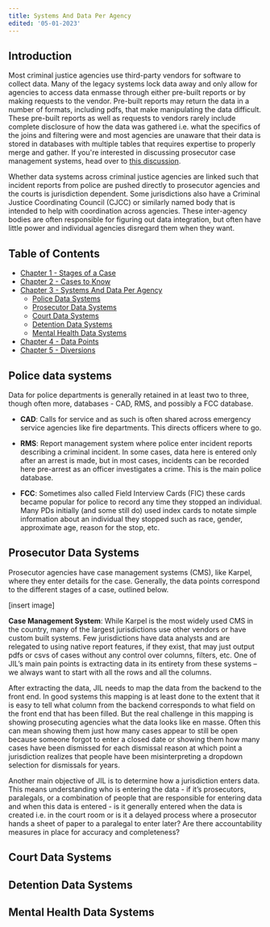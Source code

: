 ```yaml
---
title: Systems And Data Per Agency
edited: '05-01-2023'
---
```

<section id ="introduction">

# Introduction
Most criminal justice agencies use third-party vendors for software to collect data. Many of the legacy systems lock data away and only allow for agencies to access data enmasse through either pre-built reports or by making requests to the vendor. Pre-built reports may return the data in a number of formats, including pdfs, that make manipulating the data difficult. These pre-built reports as well as requests to vendors rarely include complete disclosure of how the data was gathered i.e. what the specifics of the joins and filtering were and most agencies are unaware that their data is stored in databases with multiple tables that requires expertise to properly merge and gather. If you're interested in discussing prosecutor case management systems, head over to [this discussion](https://github.com/Justice-Innovation-Lab/prosecutor-analytics/discussions/3).

Whether data systems across criminal justice agencies are linked such that incident reports from police are pushed directly to prosecutor agencies and the courts is jurisdiction dependent. Some jurisdictions also have a Criminal Justice Coordinating Council (CJCC) or similarly named body that is intended to help with coordination across agencies. These inter-agency bodies are often responsible for figuring out data integration, but often have little power and individual agencies disregard them when they want.

 ## Table of Contents
 - [Chapter 1 - Stages of a Case](https://github.com/Justice-Innovation-Lab/prosecutor-analytics/blob/main/starting-out/criminal_justice_explainer/chapter-1.mdx)
 - [Chapter 2 - Cases to Know](https://github.com/Justice-Innovation-Lab/prosecutor-analytics/blob/main/starting-out/criminal_justice_explainer/chapter-2.mdx)
 - [Chapter 3 - Systems And Data Per Agency](https://github.com/Justice-Innovation-Lab/prosecutor-analytics/blob/main/starting-out/criminal_justice_explainer/chapter-3.mdx)
   - [Police Data Systems](https://github.com/Justice-Innovation-Lab/prosecutor-analytics/blob/main/starting-out/criminal_justice_explainer/chapter-3.mdx#police-data-systems)
   - [Prosecutor Data Systems](https://github.com/Justice-Innovation-Lab/prosecutor-analytics/blob/main/starting-out/criminal_justice_explainer/chapter-3.mdx#prosecutor-data-systems)
   - [Court Data Systems](https://github.com/Justice-Innovation-Lab/prosecutor-analytics/blob/main/starting-out/criminal_justice_explainer/chapter-3.mdx#court-data-systems)
   - [Detention Data Systems](https://github.com/Justice-Innovation-Lab/prosecutor-analytics/blob/main/starting-out/criminal_justice_explainer/chapter-3.mdx#detention-data-systems)
   - [Mental Health Data Systems](https://github.com/Justice-Innovation-Lab/prosecutor-analytics/blob/main/starting-out/criminal_justice_explainer/chapter-3.mdx#mental-health-data-systems)
 - [Chapter 4 - Data Points](https://github.com/Justice-Innovation-Lab/prosecutor-analytics/blob/main/starting-out/criminal_justice_explainer/chapter-4.mdx)
 - [Chapter 5 - Diversions](https://github.com/Justice-Innovation-Lab/prosecutor-analytics/blob/main/starting-out/criminal_justice_explainer/chapter-5.mdx)
  
</section>


<section id="police-data-systems">

## Police data systems
Data for police departments is generally retained in at least two to three, though often more, databases - CAD, RMS, and possibly a FCC database.
 
* __CAD__: Calls for service and as such is often shared across emergency service agencies like fire departments. This directs officers where to go.

* __RMS__: Report management system where police enter incident reports describing a criminal incident. In some cases, data here is entered only after an arrest is made, but in most cases, incidents can be recorded here pre-arrest as an officer investigates a crime. This is the main police database.

* __FCC__: Sometimes also called Field Interview Cards (FIC) these cards became popular for police to record any time they stopped an individual. Many PDs initially (and some still do) used index cards to notate simple information about an individual they stopped such as race, gender, approximate age, reason for the stop, etc.
 
</section>

<section id="prosecutor-data-systems">
 
 ## Prosecutor Data Systems
 Prosecutor agencies have case management systems (CMS), like Karpel, where they enter details for the case. Generally, the data points correspond to the different stages of a case, outlined below.
 
 [insert image]
 
 __Case Management System__: While Karpel is the most widely used CMS in the country, many of the largest jurisdictions use other vendors or have custom built systems. Few jurisdictions have data analysts and are relegated to using native report features, if they exist, that may just output pdfs or csvs of cases without any control over columns, filters, etc. One of JIL’s main pain points is extracting data in its entirety from these systems – we always want to start with all the rows and all the columns.
 
After extracting the data, JIL needs to map the data from the backend to the front end. In good systems this mapping is at least done to the extent that it is easy to tell what column from the backend corresponds to what field on the front end that has been filled. But the real challenge in this mapping is showing prosecuting agencies what the data looks like en masse. Often this can mean showing them just how many cases appear to still be open because someone forgot to enter a closed date or showing them how many cases have been dismissed for each dismissal reason at which point a jurisdiction realizes that people have been misinterpreting a dropdown selection for dismissals for years.
 
Another main objective of JIL is to determine how a jurisdiction enters data. This means understanding who is entering the data - if it’s prosecutors, paralegals, or a combination of people that are responsible for entering data and when this data is entered - is it generally entered when the data is created i.e. in the court room or is it a delayed process where a prosecutor hands a sheet of paper to a paralegal to enter later? Are there accountability measures in place for accuracy and completeness?

 </section>

<section id="court-data-systems">
 
 ## Court Data Systems
 
</section>

<section id="detention-data-systems">
 
 ## Detention Data Systems
 
</section>

<section id="mental-health-data-systems">
 
 ## Mental Health Data Systems
 
</section>
